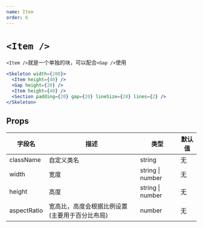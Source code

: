 ```yaml
---
name: Item
order: 6
---
```



# `<Item />`

`<Item />`就是一个单独的块，可以配合`<Gap />`使用

```jsx
<Skeleton width={200}>
  <Item height={40} />
  <Gap height={20} />
  <Item height={40} />
  <Section padding={20} gap={20} lineSize={20} lines={2} />
</Skeleton>
```

<SkeletonProvider>
  <Skeleton width={200}>
    <Item height={40} />
    <Gap height={20} />
    <Item height={40} />
    <Section padding={20} gap={20} lineSize={20} lines={2} />
  </Skeleton>
</SkeletonProvider>

## Props

| 字段名    | 描述             | 类型             | 默认值 |
| --------- | ---------------- | ---------------- | ------ |
| className | 自定义类名       | string           | 无     |
| width     | 宽度             | string \| number | 无     |
| height    | 高度             |string \| number | 无    |
| aspectRatio | 宽高比，高度会根据比例设置(主要用于百分比布局) | number            | 无     |

